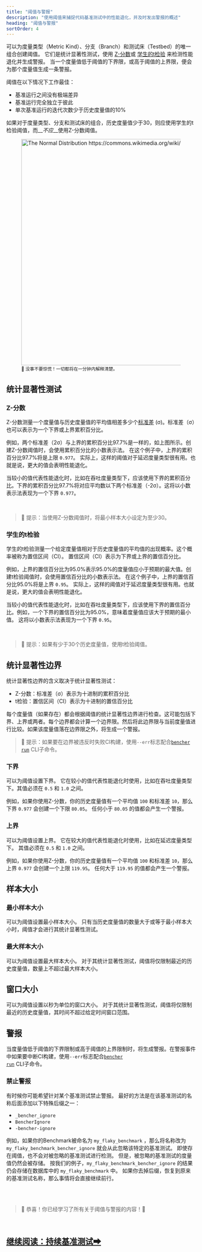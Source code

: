 ```yaml
---
title: "阈值与警报"
description: "使用阈值来捕捉代码基准测试中的性能退化，并及时发出警报的概述"
heading: "阈值与警报"
sortOrder: 4
---
```


可以为度量类型（Metric Kind）、分支（Branch）和测试床（Testbed）的唯一组合创建阈值。
它们是统计显著性测试，使用
[Z-分数](https://en.wikipedia.org/wiki/Standard_score)或
[学生的t检验](https://en.wikipedia.org/wiki/Student%27s_t-test) 来检测性能退化并生成警报。
当一个度量值低于阈值的下界限，或高于阈值的上界限，便会为那个度量值生成一条警报。

阈值在以下情况下工作最佳：
- 基准运行之间没有极端差异
- 基准运行完全独立于彼此
- 单次基准运行的迭代次数少于历史度量值的10%

如果对于度量类型、分支和测试床的组合，历史度量值少于30，则应使用学生的t检验阈值，而__*不应*__使用Z-分数阈值。

<div class="content has-text-centered">
    <figure>
<img
    src="https://upload.wikimedia.org/wikipedia/commons/2/25/The_Normal_Distribution.svg"
    width="800"
    height="600"
    alt="The Normal Distribution https://commons.wikimedia.org/wiki/File:The_Normal_Distribution.svg"
/>
<br/>
<small>🐰 没事不要惊慌！一切都将在一分钟内解释清楚。</small>
</figure>
</div>

## 统计显著性测试

### Z-分数

Z-分数测量一个度量值与历史度量值的平均值相差多少个[标准差](https://en.wikipedia.org/wiki/Standard_deviation) (σ)。标准差（σ）也可以表示为一个下界或上界累积百分比。

例如，两个标准差（2σ）与上界的累积百分比97.7%是一样的，如上图所示。创建Z-分数阈值时，会使用累积百分比的小数表示法。 在这个例子中，上界的累积百分比97.7%将是上限 `0.977`。 实际上，这样的阈值对于延迟度量类型很有用。也就是说，更大的值会表明性能退化。

当较小的值代表性能退化时，比如在吞吐度量类型下，应该使用下界的累积百分比。下界的累积百分比97.7%将对应平均数以下两个标准差（-2σ）。这将以小数表示法表现为一个下界 `0.977`。

<br />

> 🐰 提示：当使用Z-分数阈值时，将最小样本大小设定为至少30。

### 学生的t检验

学生的t检验测量一个给定度量值相对于历史度量值的平均值的出现概率。这个概率被称为置信区间（CI）。
置信区间（CI）表示为下界或上界的置信百分比。

例如，上界的置信百分比为95.0%表示95.0%的度量值应小于预期的最大值。创建t检验阈值时，会使用置信百分比的小数表示法。 在这个例子中，上界的置信百分比95.0%将是上界 `0.95`。 实际上，这样的阈值对于延迟度量类型很有用。也就是说，更大的值会表明性能退化。

当较小的值代表性能退化时，比如在吞吐度量类型下，应该使用下界的置信百分比。例如，一个下界的置信百分比为95.0%，意味着度量值应该大于预期的最小值。 这将以小数表示法表现为一个下界 `0.95`。

<br />

> 🐰 提示：如果有少于30个历史度量值，使用t检验阈值。

## 统计显著性边界

统计显著性边界的含义取决于统计显著性测试：
- Z-分数：标准差（σ）表示为十进制的累积百分比
- t检验：置信区间（CI）表示为十进制的置信百分比

每个度量值（如果存在）都会根据阈值的统计显著性边界进行检查。这可能包括下界、上界或两者。每个边界都会计算一个边界限。然后将此边界限与当前度量值进行比较。如果该度量值落在边界限之外，将生成一个警报。

> 🐰 提示：如果要在边界被违反时失败CI构建，使用`--err`标志配合<code><a href="/docs/zh/explanation/bencher-run">bencher run</a></code> CLI子命令。

### 下界
可以为阈值设置下界。 它在较小的值代表性能退化时使用，比如在吞吐度量类型下。其值必须在 `0.5` 和 `1.0` 之间。

例如，如果你使用Z-分数，你的历史度量值有一个平均值 `100` 和标准差 `10`，那么下界 `0.977` 会创建一个下限 `80.05`。 任何小于 `80.05` 的值都会产生一个警报。

### 上界
可以为阈值设置上界。 它在较大的值代表性能退化时使用，比如在延迟度量类型下。 其值必须在 `0.5` 和 `1.0` 之间。

例如，如果你使用Z-分数，你的历史度量值有一个平均值 `100` 和标准差 `10`，那么上界 `0.977` 会创建一个上限 `119.95`。 任何大于 `119.95` 的值都会产生一个警报。

## 样本大小

### 最小样本大小
可以为阈值设置最小样本大小。 只有当历史度量值的数量大于或等于最小样本大小时，阈值才会进行其统计显著性测试。

### 最大样本大小
可以为阈值设置最大样本大小。 对于其统计显著性测试，阈值将仅限制最近的历史度量值，数量上不超过最大样本大小。

## 窗口大小
可以为阈值设置以秒为单位的窗口大小。 对于其统计显著性测试，阈值将仅限制最近的历史度量值，其时间不超过给定时间窗口范围。

## 警报
当度量值低于阈值的下界限制或高于阈值的上界限制时，将生成警报。在警报事件中如果要中断CI构建，使用`--err`标志配合<code><a href="/docs/zh/explanation/bencher-run">bencher run</a></code> CLI子命令。

### 禁止警报
有时候你可能希望针对某个基准测试禁止警报。 最好的方法是在该基准测试的名称后面添加以下特殊后缀之一：

- `_bencher_ignore`
- `BencherIgnore`
- `-bencher-ignore`

例如，如果你的Benchmark被命名为 `my_flaky_benchmark` ，那么将名称改为 `my_flaky_benchmark_bencher_ignore` 就会从此忽略该特定的基准测试。 即使存在阈值，也不会对被忽略的基准测试进行检测。 但是，被忽略的基准测试的度量值仍然会被存储。 按我们的例子，`my_flaky_benchmark_bencher_ignore` 的结果仍会存储在数据库中的 `my_flaky_benchmark` 中。 如果你去掉后缀，恢复到原来的基准测试名称，那么事情将会直接继续前行。

<br />
<br />

> 🐰 恭喜！你已经学习了所有关于阈值与警报的内容！🎉

<br/>

<h2><a href="/docs/zh/explanation/continuous-benchmarking">继续阅读：持续基准测试➡</a></h2>
